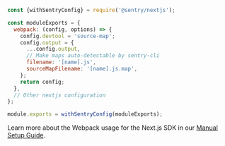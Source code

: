 ```javascript {filename:next.config.js}
const {withSentryConfig} = require('@sentry/nextjs');

const moduleExports = {
  webpack: (config, options) => {
    config.devtool = 'source-map';
    config.output = {
      ...config.output,
      // Make maps auto-detectable by sentry-cli
      filename: '[name].js',
      sourceMapFilename: '[name].js.map',
    };
    return config;
  },
  // Other nextjs configuration
};

module.exports = withSentryConfig(moduleExports);
```

Learn more about the Webpack usage for the Next.js SDK in our [Manual Setup Guide](/platforms/javascript/guides/nextjs/manual-setup/#extend-nextjs-configuration).

